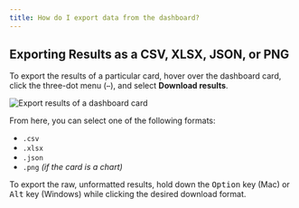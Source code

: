 ```yaml
---
title: How do I export data from the dashboard?
---
```


## Exporting Results as a CSV, XLSX, JSON, or PNG

To export the results of a particular card, hover over the dashboard card, click the three-dot menu (<code>⋯</code>), and select **Download results**.

<Img src="/images/dashboard-download.png" alt="Export results of a dashboard card" />

From here, you can select one of the following formats:

- `.csv`
- `.xlsx`
- `.json`
- `.png` *(if the card is a chart)*

<Info>
To export the raw, unformatted results, hold down the <kbd>Option</kbd> key (Mac) or <kbd>Alt</kbd> key (Windows) while clicking the desired download format.
</Info>

